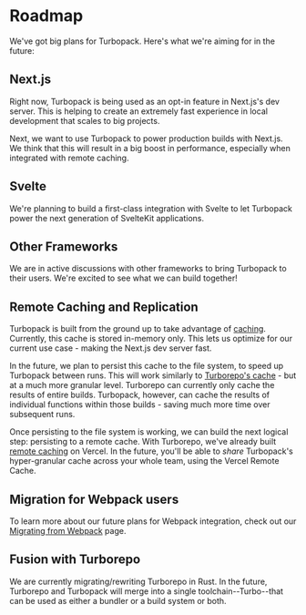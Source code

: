 # Roadmap

We've got big plans for Turbopack. Here's what we're aiming for in the future:

## Next.js

Right now, Turbopack is being used as an opt-in feature in Next.js's dev server. This is helping to create an extremely fast experience in local development that scales to big projects.

Next, we want to use Turbopack to power production builds with Next.js. We think that this will result in a big boost in performance, especially when integrated with remote caching.

## Svelte

We're planning to build a first-class integration with Svelte to let Turbopack power the next generation of SvelteKit applications.

## Other Frameworks

We are in active discussions with other frameworks to bring Turbopack to their users. We're excited to see what we can build together!

## Remote Caching and Replication

Turbopack is built from the ground up to take advantage of [caching](/pack/docs/core-concepts#the-turbo-engine). Currently, this cache is stored in-memory only. This lets us optimize for our current use case - making the Next.js dev server fast.

In the future, we plan to persist this cache to the file system, to speed up Turbopack between runs. This will work similarly to [Turborepo's cache](/repo/docs/core-concepts/caching) - but at a much more granular level. Turborepo can currently only cache the results of entire builds. Turbopack, however, can cache the results of individual functions within those builds - saving much more time over subsequent runs.

Once persisting to the file system is working, we can build the next logical step: persisting to a remote cache. With Turborepo, we've already built [remote caching](/repo/docs/core-concepts/remote-caching) on Vercel. In the future, you'll be able to _share_ Turbopack's hyper-granular cache across your whole team, using the Vercel Remote Cache.

## Migration for Webpack users

To learn more about our future plans for Webpack integration, check out our [Migrating from Webpack](/pack/docs/migrating-from-webpack) page.

## Fusion with Turborepo

We are currently migrating/rewriting Turborepo in Rust. In the future, Turborepo and Turbopack will merge into a single toolchain--Turbo--that can be used as either a bundler or a build system or both.
